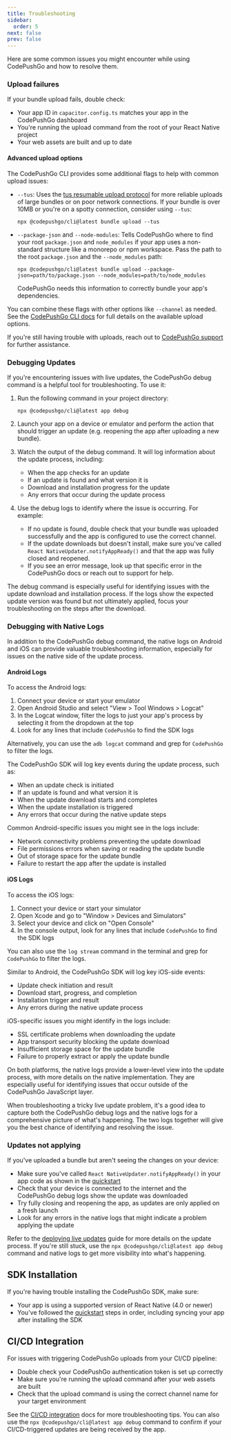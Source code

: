```yaml
---
title: Troubleshooting
sidebar:
  order: 5
next: false
prev: false
---
```


Here are some common issues you might encounter while using CodePushGo and how to resolve them.

### Upload failures

If your bundle upload fails, double check:
- Your app ID in `capacitor.config.ts` matches your app in the CodePushGo dashboard
- You're running the upload command from the root of your React Native project 
- Your web assets are built and up to date

#### Advanced upload options

The CodePushGo CLI provides some additional flags to help with common upload issues:

- `--tus`: Uses the [tus resumable upload protocol](https://tus.io/) for more reliable uploads of large bundles or on poor network connections. If your bundle is over 10MB or you're on a spotty connection, consider using `--tus`:
  ```shell
  npx @codepushgo/cli@latest bundle upload --tus
  ```

- `--package-json` and `--node-modules`: Tells CodePushGo where to find your root `package.json` and `node_modules` if your app uses a non-standard structure like a monorepo or npm workspace. Pass the path to the root `package.json` and the `--node_modules` path:
  ```shell
  npx @codepushgo/cli@latest bundle upload --package-json=path/to/package.json --node_modules=path/to/node_modules
  ```
  CodePushGo needs this information to correctly bundle your app's dependencies.

You can combine these flags with other options like `--channel` as needed. See the [CodePushGo CLI docs](/docs/cli) for full details on the available upload options.

If you're still having trouble with uploads, reach out to [CodePushGo support](mailto:support@codepushgo.com) for further assistance.

### Debugging Updates

If you're encountering issues with live updates, the CodePushGo debug command is a helpful tool for troubleshooting. To use it:

1. Run the following command in your project directory:
   ```shell
   npx @codepushgo/cli@latest app debug
   ```

2. Launch your app on a device or emulator and perform the action that should trigger an update (e.g. reopening the app after uploading a new bundle).

3. Watch the output of the debug command. It will log information about the update process, including:
   - When the app checks for an update
   - If an update is found and what version it is
   - Download and installation progress for the update
   - Any errors that occur during the update process

4. Use the debug logs to identify where the issue is occurring. For example:
   - If no update is found, double check that your bundle was uploaded successfully and the app is configured to use the correct channel.
   - If the update downloads but doesn't install, make sure you've called `React NativeUpdater.notifyAppReady()` and that the app was fully closed and reopened.
   - If you see an error message, look up that specific error in the CodePushGo docs or reach out to support for help.

The debug command is especially useful for identifying issues with the update download and installation process. If the logs show the expected update version was found but not ultimately applied, focus your troubleshooting on the steps after the download.

### Debugging with Native Logs

In addition to the CodePushGo debug command, the native logs on Android and iOS can provide valuable troubleshooting information, especially for issues on the native side of the update process.

#### Android Logs

To access the Android logs:

1. Connect your device or start your emulator
2. Open Android Studio and select "View > Tool Windows > Logcat" 
3. In the Logcat window, filter the logs to just your app's process by selecting it from the dropdown at the top
4. Look for any lines that include `CodePushGo` to find the SDK logs

Alternatively, you can use the `adb logcat` command and grep for `CodePushGo` to filter the logs.

The CodePushGo SDK will log key events during the update process, such as:
- When an update check is initiated
- If an update is found and what version it is
- When the update download starts and completes
- When the update installation is triggered
- Any errors that occur during the native update steps

Common Android-specific issues you might see in the logs include:
- Network connectivity problems preventing the update download
- File permissions errors when saving or reading the update bundle
- Out of storage space for the update bundle
- Failure to restart the app after the update is installed

#### iOS Logs

To access the iOS logs:

1. Connect your device or start your simulator
2. Open Xcode and go to "Window > Devices and Simulators"
3. Select your device and click on "Open Console"
4. In the console output, look for any lines that include `CodePushGo` to find the SDK logs

You can also use the `log stream` command in the terminal and grep for `CodePushGo` to filter the logs.

Similar to Android, the CodePushGo SDK will log key iOS-side events:
- Update check initiation and result
- Download start, progress, and completion
- Installation trigger and result
- Any errors during the native update process

iOS-specific issues you might identify in the logs include:
- SSL certificate problems when downloading the update
- App transport security blocking the update download 
- Insufficient storage space for the update bundle
- Failure to properly extract or apply the update bundle

On both platforms, the native logs provide a lower-level view into the update process, with more details on the native implementation. They are especially useful for identifying issues that occur outside of the CodePushGo JavaScript layer.

When troubleshooting a tricky live update problem, it's a good idea to capture both the CodePushGo debug logs and the native logs for a comprehensive picture of what's happening. The two logs together will give you the best chance of identifying and resolving the issue.

### Updates not applying

If you've uploaded a bundle but aren't seeing the changes on your device:
- Make sure you've called `React NativeUpdater.notifyAppReady()` in your app code as shown in the [quickstart](/docs/getting-started/quickstart)  
- Check that your device is connected to the internet and the CodePushGo debug logs show the update was downloaded
- Try fully closing and reopening the app, as updates are only applied on a fresh launch
- Look for any errors in the native logs that might indicate a problem applying the update

Refer to the [deploying live updates](/docs/getting-started/deploy) guide for more details on the update process. If you're still stuck, use the `npx @codepushgo/cli@latest app debug` command and native logs to get more visibility into what's happening.

## SDK Installation

If you're having trouble installing the CodePushGo SDK, make sure:
- Your app is using a supported version of React Native (4.0 or newer)
- You've followed the [quickstart](/docs/getting-started/quickstart) steps in order, including syncing your app after installing the SDK

## CI/CD Integration 

For issues with triggering CodePushGo uploads from your CI/CD pipeline:
- Double check your CodePushGo authentication token is set up correctly 
- Make sure you're running the upload command after your web assets are built
- Check that the upload command is using the correct channel name for your target environment

See the [CI/CD integration](/docs/cicd-integration) docs for more troubleshooting tips. You can also use the `npx @codepushgo/cli@latest app debug` command to confirm if your CI/CD-triggered updates are being received by the app.
